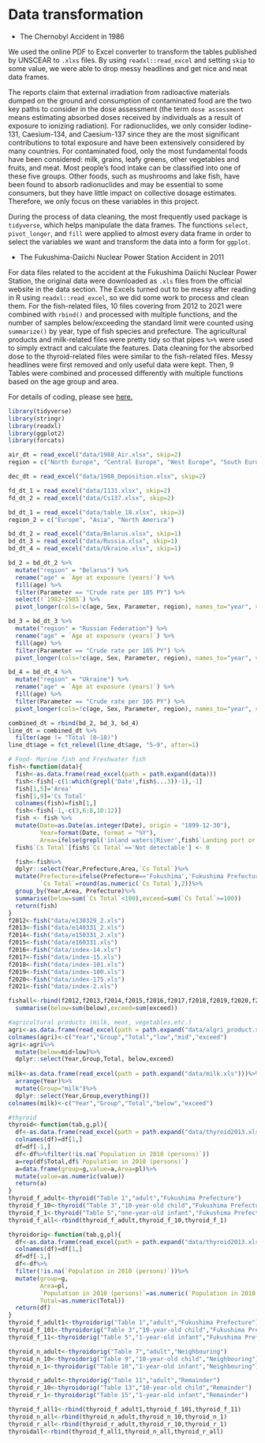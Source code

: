 # Data transformation

- The Chernobyl Accident in 1986

We used the online PDF to Excel converter to transform the tables published by UNSCEAR to `.xlxs` files. By using `readxl::read_excel` and setting `skip` to some value, we were able to drop messy headlines and get nice and neat data frames.

The reports claim that external irradiation from radioactive materials dumped on the ground and consumption of contaminated food are the two key paths to consider in the dose assessment (the term `dose assessment` means estimating absorbed doses received by individuals as a result of exposure to ionizing radiation). For radionuclides, we only consider Iodine-131, Caesium-134, and Caesium-137 since they are the most significant contributions to total exposure and have been extensively considered by many countries. For contaminated food, only the most fundamental foods have been considered: milk, grains, leafy greens, other vegetables and fruits, and meat. Most people's food intake can be classified into one of these five groups. Other foods, such as mushrooms and lake fish, have been found to absorb radionuclides and may be essential to some consumers, but they have little impact on collective dosage estimates. Therefore, we only focus on these variables in this project.

During the process of data cleaning, the most frequently used package is `tidyverse`, which helps manipulate the data frames. The functions `select`, `pivot_longer`, and `fill` were applied to almost every data frame in order to select the variables we want and transform the data into a form for `ggplot`.

- The Fukushima-Daiichi Nuclear Power Station Accident in 2011

For data files related to the accident at the Fukushima Daiichi Nuclear Power Station, the original data were downloaded as `.xls` files from the official website in the data section. The Excels turned out to be messy after reading in R using `readxl::read_excel`, so we did some work to process and clean them. For the fish-related files, 10 files covering from 2012 to 2021 were combined with `rbind()` and processed with multiple functions, and the number of samples below/exceeding the standard limit were counted using `summarize()` by year, type of fish species and prefecture. The agricultural products and milk-related files were pretty tidy so that pipes `%>%` were used to simply extract and calculate the features. Data cleaning for the absorbed dose to the thyroid-related files were similar to the fish-related files. Messy headlines were first removed and only useful data were kept. Then, 9 Tables were combined and processed differently with multiple functions based on the age group and area.

For details of coding, please see [here.](https://github.com/yrwang1/nuclearpowerplant/blob/main/03-cleaning.Rmd)

```r
library(tidyverse)
library(stringr)
library(readxl)
library(ggplot2)
library(forcats)

air_dt = read_excel("data/1988_Air.xlsx", skip=2)
region = c("North Europe", "Central Europe", "West Europe", "South Europe", "West Asia", "East Asia", "North America")
```

```r
dec_dt = read_excel("data/1988_Deposition.xlsx", skip=2)
```

```r
fd_dt_1 = read_excel("data/I131.xlsx", skip=2)
fd_dt_2 = read_excel("data/Cs137.xlsx", skip=2)
```

```r
bd_dt_1 = read_excel("data/table_18.xlsx", skip=3)
region_2 = c("Europe", "Asia", "North America")
```

```r
bd_dt_2 = read_excel("data/Belarus.xlsx", skip=1)
bd_dt_3 = read_excel("data/Russia.xlsx", skip=1)
bd_dt_4 = read_excel("data/Ukraine.xlsx", skip=1)

bd_2 = bd_dt_2 %>%
  mutate("region" = "Belarus") %>%
  rename("age" = `Age at exposure (years)`) %>%
  fill(age) %>%
  filter(Parameter == "Crude rate per 105 PY") %>%
  select(!`1982–1985`) %>%
  pivot_longer(cols=!c(age, Sex, Parameter, region), names_to="year", values_to="rate") 

bd_3 = bd_dt_3 %>%
  mutate("region" = "Russian Federation") %>%
  rename("age" = `Age at exposure (years)`) %>%
  fill(age) %>%
  filter(Parameter == "Crude rate per 105 PY") %>%
  pivot_longer(cols=!c(age, Sex, Parameter, region), names_to="year", values_to="rate") 

bd_4 = bd_dt_4 %>%
  mutate("region" = "Ukraine") %>%
  rename("age" = `Age at exposure (years)`) %>%
  fill(age) %>%
  filter(Parameter == "Crude rate per 105 PY") %>%
  pivot_longer(cols=!c(age, Sex, Parameter, region), names_to="year", values_to="rate") 

combined_dt = rbind(bd_2, bd_3, bd_4) 
line_dt = combined_dt %>%
  filter(age != "Total (0–18)")
line_dt$age = fct_relevel(line_dt$age, "5–9", after=1)
```

```r
# Food- Marine fish and Freshwater fish
fish<-function(data){
  fish<-as.data.frame(read_excel(path = path.expand(data)))
  fish<-fish[-c(1:which(grepl('Date',fish$...3))-1),-1]
  fish[1,5]='Area'
  fish[1,9]='Cs Total'
  colnames(fish)=fish[1,]
  fish<-fish[-1,-c(3,6:8,10:12)]
  fish <- fish %>%
  mutate(Date=as.Date(as.integer(Date), origin = "1899-12-30"),
         Year=format(Date, format = "%Y"),
         Area=ifelse(grepl('inland waters|River',fish$`Landing port or area`),"Inland waters","Offshore"))
  fish$`Cs Total`[fish$`Cs Total`=='Not detectable'] <- 0

  fish<-fish%>%
  dplyr::select(Year,Prefecture,Area,`Cs Total`)%>%
  mutate(Prefecture=ifelse(Prefecture=='Fukushima','Fukushima Prefecture','Other Prefectures'),
         `Cs Total`=round(as.numeric(`Cs Total`),2))%>%
  group_by(Year,Area, Prefecture)%>%
  summarise(below=sum(`Cs Total`<100),exceed=sum(`Cs Total`>=100))
  return(fish)
}
f2012<-fish("data/e130329_2.xls")
f2013<-fish("data/e140331_2.xls")
f2014<-fish("data/e150331_2.xls")
f2015<-fish("data/e160331.xls")
f2016<-fish("data/index-14.xls")
f2017<-fish("data/index-15.xls")
f2018<-fish("data/index-101.xls")
f2019<-fish("data/index-100.xls")
f2020<-fish("data/index-175.xls")
f2021<-fish("data/index-2.xls")

fishall<-rbind(f2012,f2013,f2014,f2015,f2016,f2017,f2018,f2019,f2020,f2021)%>%group_by(Year,Area,Prefecture)%>%
  summarise(below=sum(below),exceed=sum(exceed))
```

```r
#agricultural products (milk, meat, vegetables,etc.)
agri<-as.data.frame(read_excel(path = path.expand("data/algri_product.xls")))
colnames(agri)<-c("Year","Group","Total","low","mid","exceed")
agri<-agri%>%
  mutate(below=mid+low)%>%
  dplyr::select(Year,Group,Total, below,exceed)
  
milk<-as.data.frame(read_excel(path = path.expand("data/milk.xls")))%>%
  arrange(Year)%>%
  mutate(Group="milk")%>%
  dplyr::select(Year,Group,everything())
colnames(milk)<-c("Year","Group","Total","below","exceed")
```

```r
#thyroid
thyroid<-function(tab,g,pl){
  df<-as.data.frame(read_excel(path = path.expand("data/thyroid2013.xls"),sheet = tab))
  colnames(df)=df[1,]
  df=df[-1,]
  df<-df%>%filter(!is.na(`Population in 2010 (persons)`))
  a=rep(df$Total,df$`Population in 2010 (persons)`)
  a=data.frame(group=g,value=a,Area=pl)%>%
  mutate(value=as.numeric(value))
  return(a)
}
thyroid_f_adult<-thyroid("Table 1","adult","Fukushima Prefecture")
thyroid_f_10<-thyroid("Table 3","10-year-old child","Fukushima Prefecture")
thyroid_f_1<-thyroid("Table 5","one-year-old infant","Fukushima Prefecture")
thyroid_f_all<-rbind(thyroid_f_adult,thyroid_f_10,thyroid_f_1)

thyroidorig<-function(tab,g,pl){
  df<-as.data.frame(read_excel(path = path.expand("data/thyroid2013.xls"),sheet = tab))
  colnames(df)=df[1,]
  df=df[-1,]
  df<-df%>%
  filter(!is.na(`Population in 2010 (persons)`))%>%
  mutate(group=g,
         Area=pl,
         `Population in 2010 (persons)`=as.numeric(`Population in 2010 (persons)`),
         Total=as.numeric(Total))
  return(df)
}
thyroid_f_adult1<-thyroidorig("Table 1","adult","Fukushima Prefecture")
thyroid_f_101<-thyroidorig("Table 3","10-year-old child","Fukushima Prefecture")
thyroid_f_11<-thyroidorig("Table 5","1-year-old infant","Fukushima Prefecture")

thyroid_n_adult<-thyroidorig("Table 7","adult","Neighbouring")
thyroid_n_10<-thyroidorig("Table 9","10-year-old child","Neighbouring")
thyroid_n_1<-thyroidorig("Table 10","1-year-old infant","Neighbouring")

thyroid_r_adult<-thyroidorig("Table 11","adult","Remainder")
thyroid_r_10<-thyroidorig("Table 13","10-year-old child","Remainder")
thyroid_r_1<-thyroidorig("Table 15","1-year-old infant","Remainder")

thyroid_f_all1<-rbind(thyroid_f_adult1,thyroid_f_101,thyroid_f_11)
thyroid_n_all<-rbind(thyroid_n_adult,thyroid_n_10,thyroid_n_1)
thyroid_r_all<-rbind(thyroid_r_adult,thyroid_r_10,thyroid_r_1)
thyroidall<-rbind(thyroid_f_all1,thyroid_n_all,thyroid_r_all)
```

